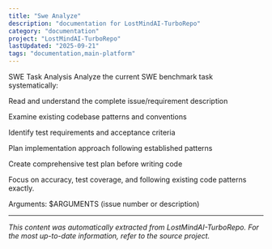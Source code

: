 ```yaml
---
title: "Swe Analyze"
description: "documentation for LostMindAI-TurboRepo"
category: "documentation"
project: "LostMindAI-TurboRepo"
lastUpdated: "2025-09-21"
tags: "documentation,main-platform"
---
```


SWE Task Analysis
Analyze the current SWE benchmark task systematically:

Read and understand the complete issue/requirement description

Examine existing codebase patterns and conventions

Identify test requirements and acceptance criteria

Plan implementation approach following established patterns

Create comprehensive test plan before writing code

Focus on accuracy, test coverage, and following existing code patterns exactly.

Arguments: $ARGUMENTS (issue number or description)

---
*This content was automatically extracted from LostMindAI-TurboRepo. For the most up-to-date information, refer to the source project.*
